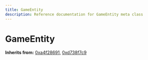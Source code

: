 ```yaml
---
title: GameEntity
description: Reference documentation for GameEntity meta class
---
```



# GameEntity

**Inherits from:** [0xa4f28691](/classes/0xa4f28691), [0xd738f7c9](/classes/0xd738f7c9)

<ClassDetails file="/db/classes/GameEntity.d787a7300683.json" />
